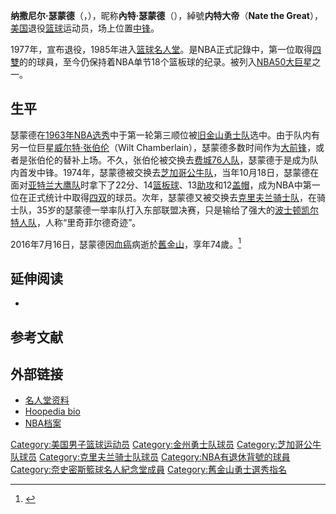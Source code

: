 {{Infobox basketball biography
| name            = 內特·瑟蒙德<br/>Nate Thurmond
| image           = Nate Thurmond 1969.jpeg
| width           = 
| caption         = 內特·瑟蒙德, 1969年
| height_ft       = 6
| height_in       = 11
| weight_lb       = 225
| league          =
| team            = 
| birth_date      = {{birth date|1941|07|25}}
| birth_place     = {{USA}}[[阿克伦_(俄亥俄州)|阿克伦]]
| death_date      = {{death date and age|2016|7|16|1941|7|25}}
| death_place     = {{USA}}[[舊金山|舊金山]]
| nationality     = {{USA}}
| high_school     = {{tsl|en|National Inventors Hall of Fame STEM High School||Central}} (Akron, Ohio)
| college         = {{tsl|en|Bowling Green Falcons men's basketball||Bowling Green}} (1960–1963)
| draft_round     = 1
| draft_pick      = 3
| draft_year      = 1963
| draft_team      = [[舊金山勇士|舊金山勇士]]
| career_position = [[中鋒_(籃球)|中鋒]] / [[大前鋒|大前鋒]]
| career_number   = 42
| career_start    = 1963
| career_end      = 1977
| years1          = {{nbay|1963|start}}–{{nbay|1973|end}}
| team1           = [[舊金山勇士|舊金山 / 金州勇士]]
| years2          = {{nbay|1974|start}}–{{nbay|1975|end}}
| team2           = [[芝加哥公牛|芝加哥公牛]]
| years3          = {{nbay|1975|end}}–{{nbay|1976|end}}
| team3           = [[克里夫蘭騎士|克里夫蘭騎士]]
| highlights      = 
* 7× [[NBA明星賽|NBA明星賽]] ({{nasg|1965}}–{{nasg|1968}}, {{nasg|1970}}, {{nasg|1973}}, {{nasg|1974}})
* 2× [[NBA最佳防守陣容|NBA防守陣容第一隊]] ({{nbay|1968|end}}, {{nbay|1970|end}})
* 3× [[NBA最佳防守陣容|NBA防守陣容第二隊]] ({{nbay|1971|end}}–{{nbay|1973|end}})
* [[NBA最佳新秀陣容|NBA最佳新秀陣容第一隊]] ({{nbay|1963|end}})
* [[NBA50大巨星|NBA50大巨星]]（{{nbay|1996|start}}）
* [[NBA75大球星|NBA75大球星]]（{{nbay|2021|start}}）
* 42號球衣為[[金州勇士|金州勇士]]退休
* 42號球衣為[[克里夫蘭騎士|克里夫蘭騎士]]退休
* Consensus second-team {{tsl|en|NCAA Men's Basketball All-Americans||All-American}} ({{tsl|en|1963 NCAA Men's Basketball All-Americans||1963}})
* 3× First-team All-[[中美国联盟|中美国联盟]] (1961–1963)
| stat1label      = [[得分_(篮球)|得分]]
| stat1value      = 14,437 (15.0 ppg)
| stat2label      = [[篮板|篮板]]
| stat2value      = 14,464 (15.0 rpg)
| stat3label      = [[助攻|助攻]]
| stat3value      = 2,575 (2.7 apg)
| bbr             = thurmna01
| HOF_player      = nate-thurmond
| CBBASKHOF_year  = 2006
}}
'''纳撒尼尔·瑟蒙德'''（{{lang-en|'''Nathaniel Thurmond'''}}，{{bd|1941年|7月25日|2016年|7月16日}}），昵称'''內特·瑟蒙德'''（{{lang|en|'''Nate Thurmond'''}}），綽號'''内特大帝'''（'''Nate the Great'''），[[美国|美国]]退役[[篮球|篮球]]运动员，场上位置[[中锋|中锋]]。

1977年，宣布退役，1985年进入[[篮球名人堂|篮球名人堂]]。是NBA正式記錄中，第一位取得[[四雙|四雙]]的的球員，至今仍保持着NBA单节18个篮板球的纪录。被列入[[NBA50大巨星|NBA50大巨星]]之一。

== 生平 ==
瑟蒙德在[[1963年NBA选秀|1963年NBA选秀]]中于第一轮第三顺位被[[金州勇士队|旧金山勇士队]]选中。由于队内有另一位巨星[[威尔特·张伯伦|威尔特·张伯伦]]（Wilt Chamberlain），瑟蒙德多数时间作为[[大前锋|大前锋]]，或者是张伯伦的替补上场。不久，张伯伦被交换去[[费城76人队|费城76人队]]，瑟蒙德于是成为队内首发中锋。1974年，瑟蒙德被交换去[[芝加哥公牛队|芝加哥公牛队]]，当年10月18日，瑟蒙德在面对[[亚特兰大鹰队|亚特兰大鹰队]]时拿下了22分、14[[篮板球|篮板球]]、13[[助攻|助攻]]和12[[盖帽|盖帽]]，成为NBA中第一位在正式统计中取得[[四双|四双]]的球员。次年，瑟蒙德又被交换去[[克里夫兰骑士队|克里夫兰骑士队]]，在骑士队，35岁的瑟蒙德一举率队打入东部联盟决赛，只是输给了强大的[[波士顿凯尔特人队|波士顿凯尔特人队]]，人称“里奇菲尔德奇迹”。

2016年7月16日，瑟蒙德因[[血癌|血癌]]病逝於[[舊金山|舊金山]]，享年74歲。<ref>{{Cite web |url=http://www.chinatimes.com/realtimenews/20160717000732-260403 |title=NBA》勇士傳奇中鋒瑟蒙德辭世 享年74歲 |accessdate=2016-07-17 |archive-date=2016-07-17 |archive-url=https://web.archive.org/web/20160717161602/http://www.chinatimes.com/realtimenews/20160717000732-260403 |dead-url=no }}</ref>

== 延伸阅读 ==
*{{cite book |last=Heisler |first=Mark |authorlink= |coauthors= |title=Giants: The 25 Greatest Centers of All Time |year=2003 |publisher=Triumph Books |location=Chicago |id=ISBN 1-57243-577-1}}

== 参考文献 ==
{{reflist}}

== 外部链接 ==
*[https://web.archive.org/web/20080919211653/http://www.hoophall.com/halloffamers/bhof-nate-thurmond.html 名人堂资料]
*[https://web.archive.org/web/20080516203111/http://hoopedia.nba.com/index.php/Nate_Thurmond Hoopedia bio]
*[https://web.archive.org/web/20150224080300/http://www.nba.com/history/players/thurmond_summary.html NBA档案]

{{1963 NBA Draft}}
{{NBA50}}
{{NBA75}}
{{金州勇士}}
{{Authority control}}
{{DEFAULTSORT:Thurmond, Nate}}
[[Category:美国男子篮球运动员|Category:美国男子篮球运动员]]
[[Category:金州勇士队球员|Category:金州勇士队球员]]
[[Category:芝加哥公牛队球员|Category:芝加哥公牛队球员]]
[[Category:克里夫兰骑士队球员|Category:克里夫兰骑士队球员]]
[[Category:NBA有退休背號的球員|Category:NBA有退休背號的球員]]
[[Category:奈史密斯籃球名人紀念堂成員|Category:奈史密斯籃球名人紀念堂成員]]
[[Category:舊金山勇士選秀指名|Category:舊金山勇士選秀指名]]